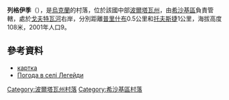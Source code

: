 {{coord|49|50|37|N|34|7|2|E|scale:100000_region:UA|display=title}}

'''列格伊季'''（{{lang-uk|Легейди}}），是[[烏克蘭|烏克蘭]]的村落，位於該國中部[[波爾塔瓦州|波爾塔瓦州]]，由[[希沙基區|希沙基區]]負責管轄，處於[[戈夫特瓦河|戈夫特瓦河]]右岸，分別距離[[普里什布_(希沙基區)|普里什布]]0.5公里和[[托夫斯捷_(希沙基區)|托夫斯捷]]1公里，海拔高度108米，2001年人口9。

==參考資料==
* [http://gska2.rada.gov.ua/pls/z7502/A005?rdat1=26.04.2009&rf7571=26931 картка]{{dead link|date=2017年11月 |bot=InternetArchiveBot |fix-attempted=yes }}
* [http://weather.in.ua/ua/poltavskaja/13153 Погода в селі Легейди] {{Wayback|url=http://weather.in.ua/ua/poltavskaja/13153 |date=20111220082337 }}

{{DEFAULTSORT:Легейди}}
[[Category:波爾塔瓦州村落|Category:波爾塔瓦州村落]]
[[Category:希沙基區村落|Category:希沙基區村落]]


{{Poltava-geo-stub}}